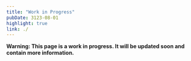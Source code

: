 ```yaml
---
title: "Work in Progress"
pubDate: 3123-08-01
highlight: true
link: ./
---
```


**__Warning: This page is a work in progress. It will be updated soon and contain more information.__**